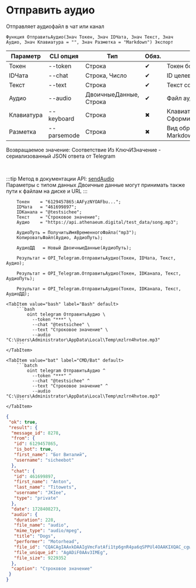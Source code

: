 ﻿---
sidebar_position: 4
---


# Отправить аудио
 Отправляет аудиофайл в чат или канал



`Функция ОтправитьАудио(Знач Токен, Знач IDЧата, Знач Текст, Знач Аудио, Знач Клавиатура = "", Знач Разметка = "Markdown") Экспорт`

  | Параметр | CLI опция | Тип | Обяз. | Назначение |
  |-|-|-|-|-|
  | Токен | --token | Строка | &#x2714; | Токен бота |
  | IDЧата | --chat | Строка, Число | &#x2714; | ID целевого чата или IDЧата*IDТемы |
  | Текст | --text | Строка | &#x2714; | Текст сообщения |
  | Аудио | --audio | ДвоичныеДанные, Строка | &#x2714; | Файл аудио |
  | Клавиатура | --keyboard | Строка | &#x2716; | Клавиатура. См. СформироватьКлавиатуруПоМассивуКнопок |
  | Разметка | --parsemode | Строка | &#x2716; | Вид обработки текста (HTML, Markdown, MarkdownV2) |

  
  Возвращаемое значение:   Соответствие Из КлючИЗначение - сериализованный JSON ответа от Telegram

<br/>

:::tip
Метод в документации API: [sendAudio](https://core.telegram.org/bots/api#sendaudio)<br/>
Параметры с типом данных Двоичные данные могут принимать также пути к файлам на диске и URL
:::
<br/>


```bsl title="Пример использования для 1С:Предприятие/OneScript"
    Токен    = "6129457865:AAFyzNYOAFbu...";
    IDЧата   = "461699897";
    IDКанала = "@testsichee";
    Текст    = "Строковое значение";
    Аудио    = "https://api.athenaeum.digital/test_data/song.mp3";

    АудиоПуть = ПолучитьИмяВременногоФайла("mp3");
    КопироватьФайл(Аудио, АудиоПуть);

    АудиоДД   = Новый ДвоичныеДанные(АудиоПуть);

    Результат = OPI_Telegram.ОтправитьАудио(Токен, IDЧата, Текст, Аудио);

    Результат = OPI_Telegram.ОтправитьАудио(Токен, IDКанала, Текст, АудиоПуть);

    Результат = OPI_Telegram.ОтправитьАудио(Токен, IDКанала, Текст, АудиоДД);
```
    

 <Tabs>
  
    <TabItem value="bash" label="Bash" default>
        ```bash
            oint telegram ОтправитьАудио \
              --token "***" \
              --chat "@testsichee" \
              --text "Строковое значение" \
              --audio "C:\Users\Administrator\AppData\Local\Temp\mzlrn4hvtoe.mp3"
        ```
    </TabItem>
  
    <TabItem value="bat" label="CMD/Bat" default>
        ```batch
            oint telegram ОтправитьАудио ^
              --token "***" ^
              --chat "@testsichee" ^
              --text "Строковое значение" ^
              --audio "C:\Users\Administrator\AppData\Local\Temp\mzlrn4hvtoe.mp3"
        ```
    </TabItem>
</Tabs>


```json title="Результат"
{
 "ok": true,
 "result": {
  "message_id": 8278,
  "from": {
   "id": 6129457865,
   "is_bot": true,
   "first_name": "Бот Виталий",
   "username": "sicheebot"
  },
  "chat": {
   "id": 461699897,
   "first_name": "Anton",
   "last_name": "Titowets",
   "username": "JKIee",
   "type": "private"
  },
  "date": 1728408273,
  "audio": {
   "duration": 228,
   "file_name": "audio",
   "mime_type": "audio/mpeg",
   "title": "Dogs",
   "performer": "Motorhead",
   "file_id": "CQACAgIAAxkDAAIgVmcFatAfi1tp6gnR4pa6qSPPUl4OAAKIXQAC_cgwSE-J_MttICg0NgQ",
   "file_unique_id": "AgADiF0AAv3IMEg",
   "file_size": 9229352
  },
  "caption": "Строковое значение"
 }
}
```
